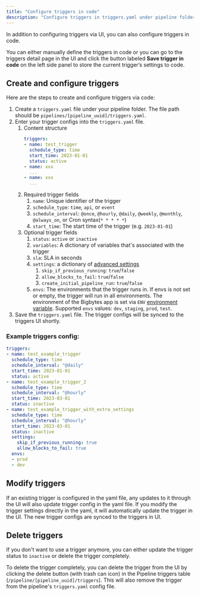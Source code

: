 ```yaml
---
title: "Configure triggers in code"
description: "Configure triggers in triggers.yaml under pipeline folder."
---
```


In addition to configuring triggers via UI, you can also configure triggers in code.

You can either manually define the triggers in code or you can go to the triggers detail page in the
UI and click the button labeled <b>Save trigger in code</b> on the left side panel to store the
current trigger’s settings to code.

## Create and configure triggers

Here are the steps to create and configure triggers via code:
1. Create a `triggers.yaml` file under your pipeline folder. The file path should be `pipelines/[pipeline_uuid]/triggers.yaml`.
1. Enter your trigger configs into the `triggers.yaml` file.
    1. Content structure
        ```yaml
        triggers:
        - name: test_trigger
          schedule_type: time
          start_time: 2023-01-01
          status: active
        - name: xxx
          ...
        - name: xxx
          ...
        ```
    1. Required trigger fields
        1. `name`: Unique identifier of the trigger
        1. `schedule_type`: `time`, `api`, or `event`
        1. `schedule_interval`: `@once`, `@hourly`, `@daily`, `@weekly`, `@monthly`, `@always_on`, or Cron syntax(`* * * * *`)
        1. `start_time`: The start time of the trigger (e.g. `2023-01-01`)
    1. Optional trigger fields
        1. `status`: `active` or `inactive`
        1. `variables`: A dictionary of variables that's associated with the trigger
        1. `sla`: SLA in seconds
        1. `settings`: a dictionary of [advanced settings](/guides/triggering-pipelines#additional-trigger-settings)
            1. `skip_if_previous_running`: `true`/`false`
            1. `allow_blocks_to_fail`: `true`/`false`
            1. `create_initial_pipeline_run`: `true`/`false`
        1. `envs`: The environments that the trigger runs in. If envs is not set or empty, the trigger will run in all environments. The environment of the Bigbytes app is set via `ENV` [environment variable](/development/variables/environment-variables). Supported `envs` values: `dev`, `staging`, `prod`, `test`.
1. Save the `triggers.yaml` file. The trigger configs will be synced to the triggers UI shortly.


### Example triggers config:

```yaml
triggers:
- name: test_example_trigger
  schedule_type: time
  schedule_interval: "@daily"
  start_time: 2023-01-01
  status: active
- name: test_example_trigger_2
  schedule_type: time
  schedule_interval: "@hourly"
  start_time: 2023-03-01
  status: inactive
- name: test_example_trigger_with_extra_settings
  schedule_type: time
  schedule_interval: "@hourly"
  start_time: 2023-03-01
  status: inactive
  settings:
    skip_if_previous_running: true
    allow_blocks_to_fail: true
  envs:
  - prod
  - dev
```

## Modify triggers

If an existing trigger is configured in the yaml file, any updates to it through the UI will also update
trigger config in the yaml file. If you modify the trigger settings directly in the yaml, it will
automatically update the trigger in the UI. The new trigger configs are synced to the triggers in UI.


## Delete triggers

If you don't want to use a trigger anymore, you can either update the trigger status to `inactive` or
delete the trigger completely.

To delete the trigger completely, you can delete the trigger from the UI by clicking the delete button
(with trash can icon) in the Pipeline triggers table (`/pipeline/[pipeline_uuid]/triggers`). This will
also remove the trigger from the pipeline's `triggers.yaml` config file.
